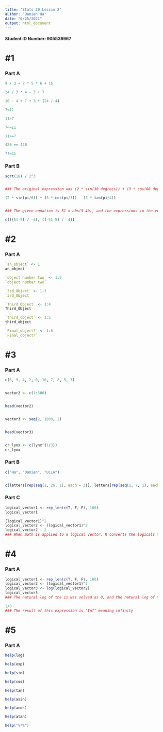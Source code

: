 ```yaml
---
title: "Stats 20 Lesson 2"
author: "Damien Ha"
date: "6/25/2021"
output: html_document
---
```




#### Student ID Number: 905539967


# #1 


### Part A

``` r
9 / 3 + 7 * 5 * 6 + 16

24 / 3 * 4 - 3 + 7

10 - 4 + 7 + 3 * (24 / 4)

7<11

11>7

7<=11

11>=7

420 == 420

7!=11
```

### Part B

```r
sqrt(16) / 2^3


### The original expression was (2 * sin(30 degrees)) + (3 * cos(60 degrees)) - (3 * tan(45 degrees)) but trig functions in R use radians. 30 degrees is pi/6 radians, 60 degrees is pi/3 radians, and 45 degrees is pi/4 radians

(2 * sin(pi/6)) + (3 * cos(pi/3)) - (3 * tan(pi/4))


### The given equation is 51 = abs(5-4b), and the expressions in the vector below will solve for b

c(((51-5) / -4), ((-51-5) / -4))

```


# #2


### Part A

```r
`an_object` <- 1
an_object

`object number two` <- 1:2
`object number two`

`3rd_Object` <- 1:3
`3rd_Object`

`Third_Object` <- 1:4
Third_Object

`third_object` <- 1:5
third_object

`Final_object?` <- 1:6
`Final_object?`
```

# #3


### Part A

``` r
c(6, 9, 4, 2, 0, 10, 7, 8, 5, 3)


vector2 <- c(1:500)


head(vector2)


vector3 <- seq(2, 1000, 2)


head(vector3)


cr_lynx <- c(lynx^(1/3))
cr_lynx
```


### Part B


``` r
c("Ha", "Damien", "UCLA")


c(letters[rep(seq(1, 26, 1), each = 3)], letters[rep(seq(1, 7, 1), each = 3)])
```


### Part C


```r
logical_vector1 <- rep_len(c(T, F, F), 100)
logical_vector1

(logical_vector1)^2 
logical_vector2 <- (logical_vector1)^2 
logical_vector2 - 2
### When math is applied to a logical vector, R converts the logicals to numbers, so TRUEs become 1s and FALSEs become 0s. Then the math is applied to the resulting 1s and 0s

```



# #4

### Part A


```r
logical_vector1 <- rep_len(c(T, F, F), 100)
logical_vector2 <- (logical_vector1)^2 
logical_vector3 <- log(logical_vector2)
logical_vector3
### The natural log of the 1s was solved as 0, and the natural log of the 0s was solved as "-Inf" or negative infinity

```


```r
1/0
### The result of this expression is "Inf" meaning infinity

```



# #5

### Part A


```r

help(log)

help(exp)

help(sin)

help(cos)

help(tan)

help(asin)

help(acos)

help(atan)

help("%*%")

```


